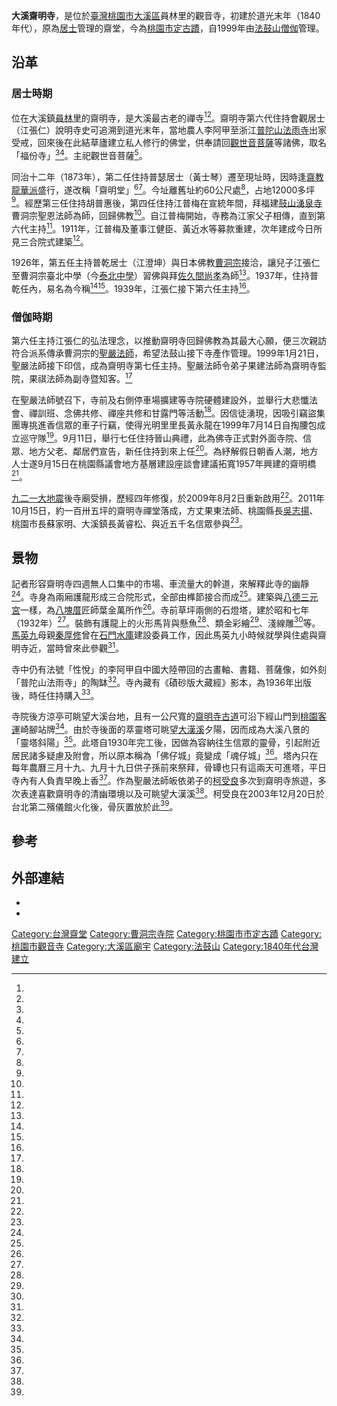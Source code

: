 {{coord|24.889132|121.274466|display=title}} 
{{TW monument
|name= [[法鼓山|法鼓山]]大溪齋明寺
|formername=齋明寺
|image=大溪齋明寺正面照.jpg
|imagename=
{{Infobox mapframe|tyep=shape|zoom=14|frame-width=280}}
|othername= 
|formalname=
|level= 直轄市定古蹟
|class= 寺廟
|time= 道光末年（1840年代）
|date=1985年8月19日
|location=[[桃園市|桃園市]][[大溪區|大溪區]]員林里齋明街153號
|open= 
|cost=
|coordinates=
|coordinatesN=
|coordinatesE=
|reg_url =https://nchdb.boch.gov.tw/assets/advanceSearch/monument/19850819000051
}}
'''大溪齋明寺'''，是位於[[臺灣|臺灣]][[桃園市|桃園市]][[大溪區|大溪區]]員林里的觀音寺，初建於道光末年（1840年代），原為[[居士|居士]]管理的齋堂，今為[[桃園市定古蹟|桃園市定古蹟]]，自1999年由[[法鼓山|法鼓山]][[僧伽|僧伽]]管理。

==沿革==
===居士時期===
位在大溪鎮[[員樹林|員林里]]的齋明寺，是大溪最古老的禪寺<ref name="陳大鵬1"/><ref name="林惠家2"/>。齋明寺第六代住持會觀居士（江張仁）說明寺史可追溯到道光末年，當地農人李阿甲至浙江[[普陀山|普陀山]][[法雨寺_(普陀山)|法雨寺]]出家受戒，回來後在此結草廬建立私人修行的佛堂，供奉請回[[觀世音菩薩|觀世音菩薩]]等諸佛，取名「福份寺」<ref name="李豐年"/><ref name="林惠家1"/>。主祀觀世音菩薩<ref name="李容萍"/>。

同治十二年（1873年），第二任住持普瑟居士（黃士琴）遷至現址時，因時逢[[齋教|齋教]][[龍華派|龍華派]]盛行，遂改稱「齋明堂」<ref name="林惠家2"/><ref name="鄧榮坤"/>。今址離舊址約60公尺處<ref name="莊明仁"/>，占地12000多坪<ref name="陳大鵬1"/>。經歷第三任住持胡普惠後，第四任住持江普梅在宣統年間，拜福建[[鼓山湧泉寺|鼓山湧泉寺]]曹洞宗聖恩法師為師，回歸佛教<ref name="劉愛生1"/>。自江普梅開始，寺務為江家父子相傳，直到第六代主持<ref name="劉愛生1"/>。1911年，江普梅及董事江健臣、黃近水等募款重建，次年建成今日所見三合院式建築<ref name="李豐年"/>。

1926年，第五任主持普乾居士（江澄坤）與日本佛教[[曹洞宗|曹洞宗]]接洽，讓兒子江張仁至曹洞宗臺北中學（今[[泰北中學|泰北中學]]）習佛與拜[[佐久間尚孝|佐久間尚孝]]為師<ref name="劉愛生1"/>。1937年，住持普乾任內，易名為今稱<ref name="李豐年"/><ref name="林惠家1"/>。1939年，江張仁接下第六任主持<ref name="劉愛生1"/>。

===僧伽時期===
第六任主持江張仁的弘法理念，以推動齋明寺回歸佛教為其最大心願，便三次親訪符合派系傳承曹洞宗的[[聖嚴法師|聖嚴法師]]，希望法鼓山接下寺產作管理。1999年1月21日，聖嚴法師接下印信，成為齋明寺第七任主持。聖嚴法師令弟子果建法師為齋明寺監院，果祺法師為副寺暨知客。<ref name="劉愛生1"/>

在聖嚴法師號召下，寺前及右側停車場擴建等寺院硬體建設外，並舉行大悲懺法會、禪訓班、念佛共修、禪座共修和甘露門等活動<ref name="陳大鵬2"/>。因信徒湧現，因吸引竊盜集團專挑進香信眾的車子行竊，使得光明里里長黃永龍在1999年7月14日自掏腰包成立巡守隊<ref name="陳俊雄"/>。9月11日，舉行七任住持晉山典禮，此為佛寺正式對外面寺院、信眾、地方父老、鄰居們宣告，新任住持到來上任<ref name="劉愛生2"/>。為紓解假日朝香人潮，地方人士遂9月15日在桃園縣議會地方基層建設座談會建議拓寬1957年興建的齋明橋<ref name="劉愛生3"/>。

[[九二一大地震|九二一大地震]]後寺廟受損，歷經四年修復，於2009年8月2日重新啟用<ref name="胡欣男1" />。2011年10月15日，約一百卅五坪的齋明寺禪堂落成，方丈果東法師、桃園縣長[[吳志揚_(政治人物)|吳志揚]]、桃園市長蘇家明、大溪鎮長黃睿松、與近五千名信眾參與<ref name="康鴻志"/>。

==景物==
記者形容齋明寺四週無人口集中的市場、車流量大的幹道，來解釋此寺的幽靜<ref name="鄧榮坤"/>。寺身為兩廂護龍形成三合院形式，全部由榫節接合而成<ref name="鄧榮坤"/>。建築與[[八德三元宮|八德三元宮]]一樣，為[[八德區|八塊厝]]匠師葉金萬所作<ref name="胡欣男2"/>。寺前草坪兩側的石燈塔，建於昭和七年（1932年）<ref name="林惠家1"/>。裝飾有護龍上的火形馬背與懸魚<ref name="鄧榮坤"/>、類金彩繪<ref name="陳大鵬1"/>、淺線雕<ref name="鄧榮坤"/>等。[[馬英九|馬英九]]母親[[秦厚修|秦厚修]]曾在[[石門水庫_(臺灣)|石門水庫]]建設委員工作，因此馬英九小時候就學與住處與齋明寺近，當時曾來此參觀<ref name="李容萍"/>。

寺中仍有法號「性悅」的李阿甲自中國大陸帶回的古畫軸、書籍、菩薩像，如外刻「普陀山法雨寺」的陶缽<ref name="宋羅"/>。寺內藏有《磧砂版大藏經》影本，為1936年出版後，時任住持購入<ref name="林惠家2"/>。

寺院後方涼亭可眺望大溪台地，且有一公尺寬的[[齋明寺古道|齋明寺古道]]可沿下經山門到[[桃園客運|桃園客運]]崎腳站牌<ref name="李豐年"/>。由於寺後面的萃靈塔可眺望[[大漢溪|大漢溪]]夕陽，因而成為大溪八景的「靈塔斜陽」<ref name="陳大鵬1"/>。此塔自1930年完工後，因做為容納往生信眾的靈骨，引起附近居民諸多疑慮及附會，所以原本稱為「佛仔城」竟變成「魂仔城」<ref name="莊明仁"/>。塔內只在每年農曆三月十九、九月十九日供子孫前來祭拜，骨罈也只有這兩天可進塔，平日寺內有人負責早晚上香<ref name="林惠家1"/>。作為聖嚴法師皈依弟子的[[柯受良|柯受良]]多次到齋明寺旅遊，多次表達喜歡齋明寺的清幽環境以及可眺望大漢溪<ref name="劉愛生4"/>。柯受良在2003年12月20日於台北第二殯儀館火化後，骨灰置放於此<ref name="張士達、洪秀瑛"/>。

==參考==

{{Reflist|35em|refs =

<ref name="宋羅">{{Cite news|url=https://www.merit-times.com/NewsPage.aspx?unid=784512|title=大溪齋明寺珍藏古董佛經|author=宋羅|language=zh-tw|newspaper=人間福報 |date=2001-02-23|accessdate=2022-06-10}}</ref>

<ref name="鄧榮坤">{{Cite news|url=https://www.merit-times.com/NewsPage.aspx?unid=628753|title=大溪齋明寺 中國式佛教建築|author=鄧榮坤|language=zh-tw|newspaper=人間福報|date=2002-11-11|accessdate=2022-06-10}}</ref>

<ref name="李容萍">{{Cite news|url=https://news.ltn.com.tw/news/Taoyuan/breakingnews/2677528|title=馬英九訪大溪齋明寺讚古意盎然 憶兒時母親曾帶他來過…|author=李容萍|language=zh-tw|newspaper=自由時報|date=2019-01-20|accessdate=2022-06-10}}</ref>


<ref name="康鴻志">{{Cite news|url=https://www.chinatimes.com/newspapers/20111016000301-260107?chdtv|title=齋明寺禪堂啟用 千人皈依揭佛幔|author=康鴻志|language=zh-tw|newspaper=中國時報 |date=2011-10-16|accessdate=2022-06-10}}</ref>

<ref name="林惠家1">{{Cite news|url=|title=大溪齋明寺拾級上山觀舊物遠眺平疇忘俗塵　大溪鎮著手推動|author=林惠家|language=zh-tw|newspaper=中國時報|date=1994-12-17|accessdate=}}</ref>

<ref name="林惠家2">{{Cite news|url=|title=員林里齋明寺 大溪最老禪寺|author=林惠家|language=zh-tw|newspaper=中國時報 |date=1995-09-03|accessdate=}}</ref>

<ref name="莊明仁">{{Cite news|url=|title=幽幽齋明寺靈塔斜陽輝映|author=莊明仁|language=zh-tw|newspaper=中國時報|date=1999-01-08|accessdate=}}</ref>

<ref name="李豐年">{{Cite news|url=|title=【寺廟巡禮】大溪齊明寺 美景在望|author=李豐年|language=zh-tw|newspaper=聯合報|date=1995-12-21|accessdate=}}</ref>

<ref name="陳大鵬1">{{Cite news|url=|title=三級古蹟 齋明寺 捐給法鼓山 建廟近150年 寺後萃靈塔為昔日大溪八景之一|author=陳大鵬|language=zh-tw|newspaper=民生報|date=1998-09-08|accessdate=}}</ref>

<ref name="陳大鵬2">{{Cite news|url=|title=大溪齋明寺 整建有成 成為信眾修身好所在|author=陳大鵬|language=zh-tw|newspaper=民生報|date=2000-03-18|accessdate=}}</ref>

<ref name="陳俊雄">{{Cite news|url=|title=齋明寺竊賊橫行 大溪光明里長自掏腰包組巡守隊|author=陳俊雄|language=zh-tw|newspaper=中國時報|date=1999-07-12|accessdate=}}</ref>

<ref name="胡欣男1">{{Cite news|url=|title=百年齋明寺 修復啟用|author=胡欣男|language=zh-tw|newspaper=中國時報 |date=2009-08-03|accessdate=}}</ref>

<ref name="胡欣男2">{{Cite news|url=|title=百年古厝變賣 文化人士惋惜|author=胡欣男|language=zh-tw|newspaper=中國時報|date=2007-04-13|accessdate=}}</ref>

<ref name="張士達、洪秀瑛">{{Cite news|url=|title=別了！小黑 百位港台好友送行 白色花海妝點喪禮 寒風中瀰漫濃濃暖意|author=張士達、洪秀瑛|language=zh-tw|newspaper=中國時報|date=2003-12-21|accessdate=}}</ref>

<ref name="劉愛生1">{{Cite news|url=|title=大溪齋明寺回家|author=劉愛生|language=zh-tw|newspaper=聯合報|date=1999-03-07|accessdate=}}</ref>

<ref name="劉愛生2">{{Cite news|url=|title=齋明寺 明舉行晉山典禮|author=劉愛生|language=zh-tw|newspaper=聯合報|date=1999-09-10|accessdate=}}</ref>

<ref name="劉愛生3">{{Cite news|url=|title=齋明寺出路窄 地方盼建觀光道路|author=劉愛生|language=zh-tw|newspaper=聯合報|date=1999-09-16|accessdate=}}</ref>

<ref name="劉愛生4">{{Cite news|url=|title=火化後 將長眠 萃靈塔|author=劉愛生|language=zh-tw|newspaper=聯合報|date=2003-12-16|accessdate=}}</ref>

}}

==外部連結==
{{commonscat|Zhai Ming Monastery}}
*{{facebook|jmsddm}}
*{{Official site|jms.ddm.org.tw}}
{{中華民國直轄市定古蹟}}
{{桃園市文化資產}}
{{臺灣宗教百景}}
[[Category:台灣齋堂|Category:台灣齋堂]]
[[Category:曹洞宗寺院|Category:曹洞宗寺院]]
[[Category:桃園市市定古蹟|Category:桃園市市定古蹟]]
[[Category:桃園市觀音寺|Category:桃園市觀音寺]]
[[Category:大溪區廟宇|Category:大溪區廟宇]]
[[Category:法鼓山|Category:法鼓山]]
[[Category:1840年代台灣建立|Category:1840年代台灣建立]]